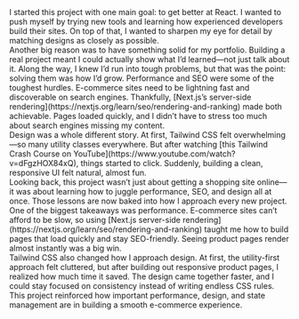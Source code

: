 
<MDXContentWrapper>
  <TitleContent title="Purpose and Goal">
    I started this project with one main goal: to get better at React. I wanted
    to push myself by trying new tools and learning how experienced developers
    build their sites. On top of that, I wanted to sharpen my eye for detail by
    matching designs as closely as possible.
    <br />
    Another big reason was to have something solid for my portfolio. Building a
    real project meant I could actually show what I’d learned—not just talk
    about it. Along the way, I knew I’d run into tough problems, but that was
    the point: solving them was how I’d grow.
  </TitleContent>
  <TitleContent title="Problems and Thought Process">
    Performance and SEO were some of the toughest hurdles. E-commerce sites need
    to be lightning fast and discoverable on search engines. Thankfully,
    [Next.js’s server-side
    rendering](https://nextjs.org/learn/seo/rendering-and-ranking) made both
    achievable. Pages loaded quickly, and I didn’t have to stress too much about
    search engines missing my content.
    <br />
    Design was a whole different story. At first, Tailwind CSS felt
    overwhelming—so many utility classes everywhere. But after watching [this
    Tailwind Crash Course on
    YouTube](https://www.youtube.com/watch?v=dFgzHOX84xQ), things started to
    click. Suddenly, building a clean, responsive UI felt natural, almost fun.
    <br />
    Looking back, this project wasn’t just about getting a shopping site
    online—it was about learning how to juggle performance, SEO, and design all
    at once. Those lessons are now baked into how I approach every new project.
  </TitleContent>
  <TitleContent title="Lessons Learned">
    One of the biggest takeaways was performance. E-commerce sites can’t afford
    to be slow, so using [Next.js server-side
    rendering](https://nextjs.org/learn/seo/rendering-and-ranking) taught me how
    to build pages that load quickly and stay SEO-friendly. Seeing product pages
    render almost instantly was a big win.
    <br />
    Tailwind CSS also changed how I approach design. At first, the utility-first
    approach felt cluttered, but after building out responsive product pages, I
    realized how much time it saved. The design came together faster, and I
    could stay focused on consistency instead of writing endless CSS rules.
    <br />
    This project reinforced how important performance, design, and state
    management are in building a smooth e-commerce experience.
  </TitleContent>
</MDXContentWrapper>
